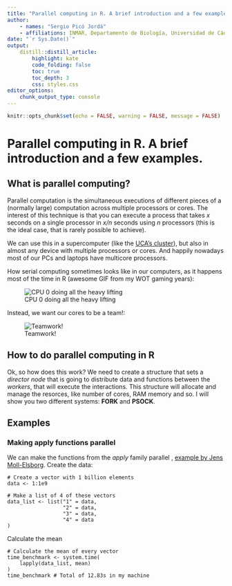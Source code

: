 ```yaml
---
title: "Parallel computing in R. A brief introduction and a few examples"
author:
    - names: "Sergio Picó Jordá"
    - affiliations: INMAR, Departamento de Biología, Universidad de Cádiz.
date: "`r Sys.Date()`"
output:
    distill::distill_article:
        highlight: kate
        code_folding: false
        toc: true
        toc_depth: 3
        css: styles.css
editor_options:
    chunk_output_type: console
---
```


```r
knitr::opts_chunk$set(echo = FALSE, warning = FALSE, message = FALSE)
```


# Parallel computing in R. A brief introduction and a few examples.



## What is parallel computing?
Parallel computation is the simultaneous executions of different pieces of a
(normally large) computation across multiple processors or cores. The interest of
this technique is that you can execute a process that takes *x* seconds on a
single processor in *x/n* seconds using *n* processors (this is the ideal case,
that is rarely possible to achieve).

We can use this in a supercomputer (like the [UCA's
cluster](https://supercomputacion.uca.es/)), but also in almost any device with multiple processors or cores. And happily nowadays most of our PCs and laptops have multicore processors.

How serial computing sometimes looks like in our
computers, as it happens most of the time in R (awesome GIF from my WOT gaming years):

![CPU 0 doing all the heavy lifting](https://tenor.com/view/wot-cpu-danceing-break-dancing-cool-gif-16563810.gif)

Instead, we want our cores to be a team!:

![Teamwork!](https://media.giphy.com/media/qowPpT1lFY89MN2BVn/giphy.gif)



## How to do parallel computing in R

Ok, so how does this work? We need to create a structure that sets a *director node* that is going to distribute data and functions between the *workers*, that will execute the interactions. This structure will allocate and manage the resorces, like number of cores, RAM memory and so. I will show you two different systems: **FORK** and
**PSOCK**.

## Examples

### Making apply functions parallel

We can make the functions from the *apply* family parallel , [example by Jens Moll-Elsborg](https://towardsdatascience.com/getting-started-with-parallel-programming-in-r-d5f801d43745). Create the data:

```create
# Create a vector with 1 billion elements
data <- 1:1e9

# Make a list of 4 of these vectors
data_list <- list("1" = data,
                  "2" = data,
                  "3" = data,
                  "4" = data
)
```
Calculate the mean 

```serial
# Calculate the mean of every vector
time_benchmark <- system.time(
    lapply(data_list, mean)
)
time_benchmark # Total of 12.83s in my machine
```
